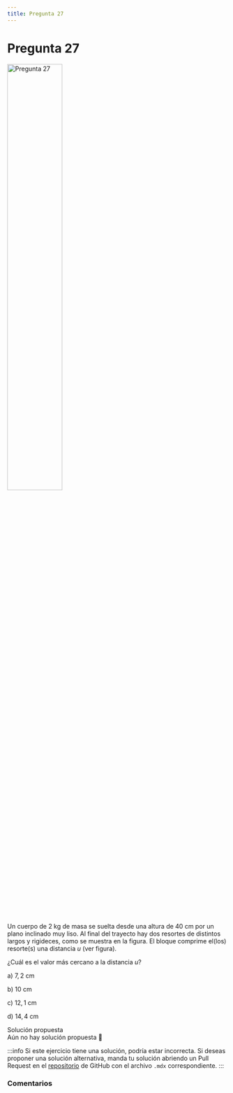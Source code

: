 ```yaml
---
title: Pregunta 27
---
```



# Pregunta 27

<Image
  src="science/dynamics/exercises/2018-2/p27/image.png"
  alt="Pregunta 27"
  width="50%"
/>

Un cuerpo de $2 \mathrm{~kg}$ de masa se suelta desde una altura de $40 \mathrm{~cm}$ por un plano inclinado muy liso. Al final del trayecto hay dos resortes de distintos largos y rigideces, como se muestra en la figura. El bloque comprime el(los) resorte(s) una distancia $u$ (ver figura).

¿Cuál es el valor más cercano a la distancia $u$?

a) $7,2 \mathrm{~cm}$

b) $10 \mathrm{~cm}$

c) $12,1 \mathrm{~cm}$

d) $14,4 \mathrm{~cm}$

<MDXDetails>
<summary>Solución propuesta</summary>

<div className="exercise">
Aún no hay solución propuesta 🥲
</div>

:::info
Si este ejercicio tiene una solución, podría estar incorrecta. Si deseas proponer una solución alternativa, manda tu solución abriendo
un Pull Request en el [repositorio](https://github.com/crow-rojas/apuntes-fundamentals/pulls) de GitHub con el archivo
`.mdx` correspondiente.
:::

</MDXDetails>

### Comentarios

<Disqus
  url="https://crow-rojas.github.io/apuntes-fundamentals/docs/science/dynamics/exercises/2018-2/p27"
  identifier="docs/science/dynamics/exercises/2018-2/p27"
  title="2018-2 Dinámica - Pregunta 27"
/>
